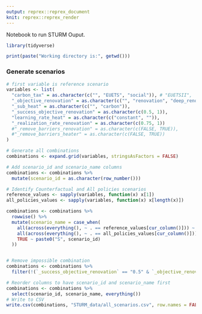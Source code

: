 ```yaml
---
output: reprex::reprex_document
knit: reprex::reprex_render
---
```


Notebook to run STURM Ouput.

```r
library(tidyverse)

print(paste("Working directory is:", getwd()))

```

### Generate scenarios
```r
# first variable is reference scenario
variables <- list(
  "carbon_tax" = as.character(c("", "EUETS", "social")), # "EUETSII", 
  "_objective_renovation" = as.character(c("", "renovation", "deep_renovation")),
  "_sub_heat" = as.character(c("", "carbon")),
  "_success_objective_renovation" = as.character(c(0.5, 1)),
  "learning_rate_heat" = as.character(c("constant", "")),
  "_realization_rate_renovation" = as.character(c(0.75, 1))
  #"_remove_barriers_renovation" = as.character(c(FALSE, TRUE)),
  #"_remove_barriers_heater" = as.character(c(FALSE, TRUE))
)

```

```r
# Generate all combinations
combinations <- expand.grid(variables, stringsAsFactors = FALSE)

# Add scenario_id and scenario_name columns
combinations <- combinations %>%
  mutate(scenario_id = as.character(row_number()))

# Identify Counterfactual and All policies scenarios
reference_values <- sapply(variables, function(x) x[1])
all_policies_values <- sapply(variables, function(x) x[length(x)])

combinations <- combinations %>%
  rowwise() %>%
  mutate(scenario_name = case_when(
    all(across(everything(), ~ . == reference_values[cur_column()])) ~ "Counterfactual",
    all(across(everything(), ~ . == all_policies_values[cur_column()])) ~ "All policies",
    TRUE ~ paste0("S", scenario_id)
  ))


# Remove impossible combination
combinations <- combinations %>%
  filter(!(`_success_objective_renovation` == "0.5" & `_objective_renovation` == ""))

# Reorder columns to have scenario_id and scenario_name first
combinations <- combinations %>%
  select(scenario_id, scenario_name, everything())
# Write to CSV
write.csv(combinations, "STURM_data/all_scenarios.csv", row.names = FALSE)

```
